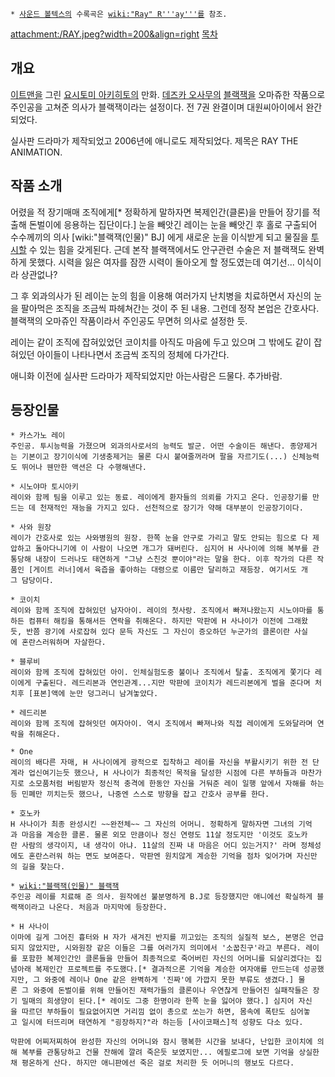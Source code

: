  * [[사운드 볼텍스]]의 수록곡은 [[wiki:"Ray" R'''ay''']]를 참조.

attachment:/RAY.jpeg?width=200&align=right
[[목차]]
== 개요 ==
[[이트맨]]을 그린 [[요시토미 아키히토]]의 만화. 
[[데즈카 오사무]]의 [[블랙잭]]을 오마쥬한 작품으로 주인공을 고쳐준 의사가 블랙잭이라는 설정이다.
전 7권 완결이며 대원씨아이에서 완간되었다.

실사판 드라마가 제작되었고 2006년에 애니로도 제작되었다. 제목은 RAY THE ANIMATION.

== 작품 소개 ==
어렸을 적 장기매매 조직에게[* 정확하게 말하자면 복제인간(클론)을 만들어 장기를 적출해 돈벌이에 응용하는 집단이다.] 눈을 빼앗긴 레이는 눈을 빼앗긴 후 홀로 구출되어 수수께끼의 의사 [wiki:"블랙잭(인물)" BJ] 에게 새로운 눈을 이식받게 되고 물질을 [[투시]]할 수 있는 힘을 갖게된다. 근데 본작 블랙잭에서도 안구관련 수술은 저 블랙잭도 완벽하게 못했다. 시력을 잃은 여자를 잠깐 시력이 돌아오게 할 정도였는데 여기선... 이식이라 상관없나?

그 후 외과의사가 된 레이는 눈의 힘을 이용해 여러가지 난치병을 치료하면서 자신의 눈을 팔아먹은 조직을 조금씩 파헤쳐간는 것이 주 된 내용. 그런데 정작 본업은 간호사다. 블랙잭의 오마쥬인 작품이라서 주인공도 무면허 의사로 설정한 듯.

레이는 같이 조직에 잡혀있었던 코이치를 아직도 마음에 두고 있으며 그 밖에도 같이 잡혀있던 아이들이 나타나면서 조금씩 조직의 정체에 다가간다.

애니화 이전에 실사판 드라마가 제작되었지만 아는사람은 드물다. 추가바람.

== 등장인물 ==
 * 카스가노 레이
 주인공. 투시능력을 가졌으며 외과의사로서의 능력도 발군. 어떤 수술이든 해낸다. 종양제거는 기본이고 장기이식에 기생충제거는 물론 다시 붙여줄꺼라며 팔을 자르기도(...) 신체능력도 뛰어나 웬만한 액션은 다 수행해낸다.

 * 시노야마 토시아키
 레이와 함께 팀을 이루고 있는 동료. 레이에게 환자들의 의뢰를 가지고 온다. 인공장기를 만드는 데 천재적인 재능을 가지고 있다. 선천적으로 장기가 약해 대부분이 인공장기이다.

 * 사와 원장
 레이가 간호사로 있는 사와병원의 원장. 한쪽 눈을 안구로 가리고 말도 안되는 힘으로 다 제압하고 돌아다니기에 이 사람이 나오면 개그가 돼버린다. 심지어 H 사나이에 의해 복부를 관통당해 내장이 드러나도 태연하게 "그냥 스친것 뿐이야"라는 말을 한다. 이후 작가의 다른 작품인 [게이트 러너]에서 육즙을 좋아하는 대령으로 이름만 달리하고 재등장. 여기서도 개그 담당이다.

 * 코이치
 레이와 함께 조직에 잡혀있던 남자아이. 레이의 첫사랑. 조직에서 빠져나왔는지 시노야마를 통하든 컴퓨터 해킹을 통해서든 연락을 취해온다. 하지만 막판에 H 사나이가 이전에 그래왔듯, 반쯤 광기에 사로잡혀 있다 문득 자신도 그 자신이 증오하던 누군가의 클론이란 사실에 혼란스러워하며 자살한다.

 * 블루비
 레이와 함께 조직에 잡혀있던 아이. 인체실험도중 불이나 조직에서 탈출. 조직에게 쫓기다 레이에게 구출된다. 레드리본과 연인관계...지만 막판에 코이치가 레드리본에게 벌을 준다며 처치후 [표본]액에 눈만 덩그러니 남겨놓았다.

 * 레드리본
 레이와 함께 조직에 잡혀잇던 여자아이. 역시 조직에서 빠져나와 직접 레이에게 도와달라며 연락을 취해온다.

 * One
 레이의 배다른 자매, H 사나이에게 광적으로 집착하고 레이를 자신을 부활시키기 위한 전 단계라 업신여기는듯 했으나, H 사나이가 최종적인 목적을 달성한 시점에 다른 부하들과 마찬가지로 소모품처럼 버림받자 정신적 충격에 한동안 자신을 거둬준 레이 일행 앞에서 자해를 하는등 민폐만 끼치는듯 했으나, 나중엔 스스로 방향을 잡고 간호사 공부를 한다.

 * 호노카
 H 사나이가 최종 완성시킨 ~~완전체~~ 그 자신의 어머니. 정확하게 말하자면 그녀의 기억과 마음을 계승한 클론. 물론 외모 만큼이나 정신 연령도 11살 정도지만 '이것도 호노카란 사람의 생각이지, 내 생각이 아냐. 11살의 진짜 내 마음은 어디 있는거지?' 라며 정체성에도 혼란스러워 하는 면도 보여준다. 막판엔 원치않게 계승한 기억을 점차 잊어가며 자신만의 길을 찾는다.

 * [[wiki:"블랙잭(인물)" 블랙잭]]
 주인공 레이를 치료해 준 의사. 원작에선 불분명하게 B.J로 등장했지만 애니에선 확실하게 블랙잭이라고 나온다. 처음과 마지막에 등장한다.

 * H 사나이
 이마에 길게 그어진 흉터와 H 자가 새겨진 반지를 끼고있는 조직의 실질적 보스, 본명은 언급되지 않았지만, 시와원장 같은 이들은 그를 여러가지 의미에서 '소꿉친구'라고 부른다. 레이를 포함한 복제인간인 클론들을 만들어 최종적으로 죽어버린 자신의 어머니를 되살리겠다는 집념아래 복제인간 프로젝트를 주도했다.[* 결과적으론 기억을 계승한 여자애를 만드는데 성공했지만, 그 와중에 레이나 One 같은 완벽하게 '진짜'에 가깝지 못한 부류도 생겼다.] 물론 그 와중에 돈벌이를 위해 만들어진 재력가들의 클론이나 우연찮게 만들어진 실패작들은 장기 밀매의 희생양이 된다.[* 레이도 그중 한명이라 한쪽 눈을 잃어야 했다.] 심지어 자신을 따르던 부하들이 필요없어지면 거리낌 없이 총으로 쏘는가 하면, 몸속에 폭탄도 심어놓고 일시에 터뜨리며 태연하게 "굉장하지?"라 하는등 [사이코패스]적 성향도 다소 있다.

 막판에 어찌저찌하여 완성한 자신의 어머니와 잠시 행복한 시간을 보내다, 난입한 코이치에 의해 복부를 관통당하고 건물 잔해에 깔려 죽은듯 보였지만... 에필로그에 보면 기억을 상실한채 평온하게 산다. 하지만 애니판에선 죽은 걸로 처리한 듯 어머니의 행보도 다르다.

